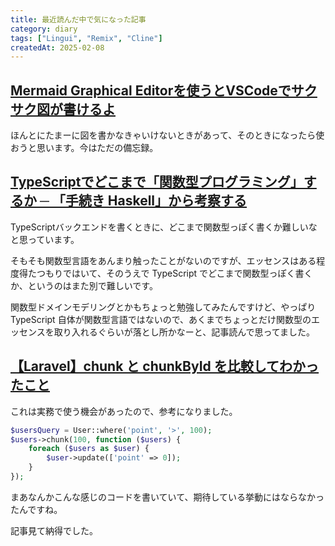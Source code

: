 ```yaml
---
title: 最近読んだ中で気になった記事
category: diary
tags: ["Lingui", "Remix", "Cline"]
createdAt: 2025-02-08
---
```


## [Mermaid Graphical Editorを使うとVSCodeでサクサク図が書けるよ](https://zenn.dev/yskn_sid25/articles/67d848f70d7a5b)

ほんとにたまーに図を書かなきゃいけないときがあって、そのときになったら使おうと思います。今はただの備忘録。

## [TypeScriptでどこまで「関数型プログラミング」するか ─ 「手続き Haskell」から考察する](https://user-first.ikyu.co.jp/entry/2023/12/10/134411)

TypeScriptバックエンドを書くときに、どこまで関数型っぽく書くか難しいなと思っています。

そもそも関数型言語をあんまり触ったことがないのですが、エッセンスはある程度得たつもりではいて、そのうえで TypeScript でどこまで関数型っぽく書くか、というのはまた別で難しいです。

関数型ドメインモデリングとかもちょっと勉強してみたんですけど、やっぱり TypeScript 自体が関数型言語ではないので、あくまでちょっとだけ関数型のエッセンスを取り入れるぐらいが落とし所かなーと、記事読んで思ってました。

## [【Laravel】chunk と chunkById を比較してわかったこと](https://kraf.jp/blog/5620)
これは実務で使う機会があったので、参考になりました。

```php
$usersQuery = User::where('point', '>', 100);
$users->chunk(100, function ($users) {
    foreach ($users as $user) {
        $user->update(['point' => 0]);
    }
});
```

まあなんかこんな感じのコードを書いていて、期待している挙動にはならなかったんですね。

記事見て納得でした。
